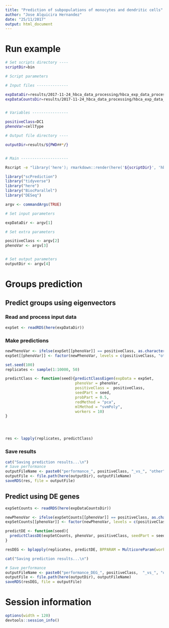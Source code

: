 ```yaml
---
title: "Prediction of subpopulations of monocytes and dendritic cells"
author: "Jose Alquicira Hernandez"
date: "25/11/2017"
output: html_document
---
```



# Run example

```bash
# Set scripts directory ----
scriptDir=bin

# Script parameters

# Input files --------------

expDataDir=results/2017-11-24_hbca_data_processing/hbca_exp_data_processed_cpm.RDS
expDataCountsDir=results/2017-11-24_hbca_data_processing/hbca_exp_data_processed_counts.RDS


# Variables ----------------

positiveClass=DC1
phenoVar=cellType

# Output file directory ----

outputDir=results/${PWD##*/}


# Main ---------------------

Rscript -e "library('here'); rmarkdown::render(here('${scriptDir}', 'hbca_prediction.Rmd'), output_file = paste0('${positiveClass}', '-', 'other', '.html'), output_dir = here('${outputDir}'))" ${expDataDir} ${positiveClass} ${phenoVar} ${outputDir}
```



```r
library("scPrediction")
library("tidyverse")
library("here")
library("BiocParallel")
library("DESeq")
```

```r
argv <- commandArgs(TRUE)

# Set input parameters

expDataDir <- argv[1]

# Set extra parameters

positiveClass <- argv[2]
phenoVar <- argv[3]


# Set output parameters
outputDir <- argv[4]

```

# Groups prediction {.tabset}

## Predict groups using eigenvectors

### Read and process input data

```r
expSet <- readRDS(here(expDataDir))
```

### Make predictions

```r
newPhenoVar <- ifelse(expSet[[phenoVar]] == positiveClass, as.character(expSet[[phenoVar]]), "other")
expSet[[phenoVar]] <- factor(newPhenoVar, levels = c(positiveClass, "other"))
```

```r
set.seed(100)
replicates <- sample(1:10000, 50)
```


```r
predictClass <- function(seed){predictClassEigen(expData = expSet, 
                               phenoVar = phenoVar, 
                               positiveClass =  positiveClass, 
                               seedPart = seed,
                               probPart = 0.5,
                               redMethod = "pca",
                               mlMethod = "svmPoly", 
                               workers = 10)
}




res <- lapply(replicates, predictClass)
```


### Save results

```r
cat("Saving prediction results...\n")
# Save performance
outputFileName <- paste0("performance_", positiveClass, "_vs_", "other", ".RDS")
outputFile <- file.path(here(outputDir), outputFileName)
saveRDS(res, file = outputFile)

```



## Predict using DE genes

```r
expSetCounts <- readRDS(here(expDataCountsDir))
```

```r
newPhenoVar <- ifelse(expSetCounts[[phenoVar]] == positiveClass, as.character(expSetCounts[[phenoVar]]), "other")
expSetCounts[[phenoVar]] <- factor(newPhenoVar, levels = c(positiveClass, "other"))
```



```r
predictDE <- function(seed){
  predictClassDE(expSetCounts, phenoVar, positiveClass, seedPart = seed, probPart = 0.5, log2FCFilter = 2, mlMethod = "svmPoly")
}

resDEG <- bplapply(replicates, predictDE, BPPARAM = MulticoreParam(workers = 10))

```

```r
cat("Saving prediction results...\n")

# Save performance
outputFileName <- paste0("performance_DEG_", positiveClass,  "_vs_", "other", ".RDS")
outputFile <- file.path(here(outputDir), outputFileName)
saveRDS(resDEG, file = outputFile)
```


# Session information

```r
options(width = 120)
devtools::session_info()
```

